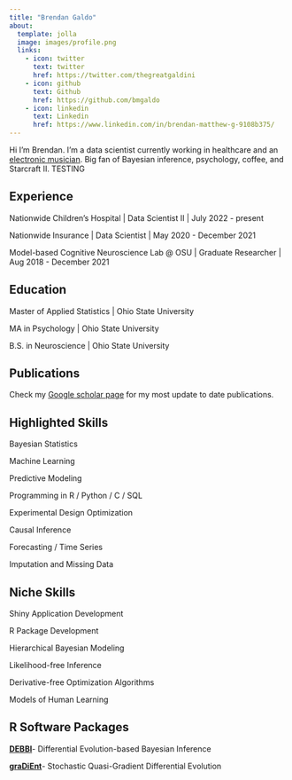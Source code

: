 ```yaml
---
title: "Brendan Galdo"
about:
  template: jolla
  image: images/profile.png
  links:
    - icon: twitter
      text: twitter
      href: https://twitter.com/thegreatgaldini
    - icon: github
      text: Github
      href: https://github.com/bmgaldo
    - icon: linkedin
      text: Linkedin
      href: https://www.linkedin.com/in/brendan-matthew-g-9108b375/
---
```


Hi I'm Brendan. I'm a data scientist currently working in healthcare and an [electronic musician](https://mrfijiwiji.com). Big fan of Bayesian inference, psychology, coffee, and Starcraft II. TESTING

## Experience

Nationwide Children's Hospital \| Data Scientist II \| July 2022 - present

Nationwide Insurance \| Data Scientist \| May 2020 - December 2021

Model-based Cognitive Neuroscience Lab @ OSU \| Graduate Researcher \| Aug 2018 - December 2021

## Education

Master of Applied Statistics \| Ohio State University

MA in Psychology \| Ohio State University

B.S. in Neuroscience \| Ohio State University

## Publications

Check my [Google scholar page](https://scholar.google.com/citations?user=-JLmY3sAAAAJ&hl=en&oi=ao) for my most update to date publications.

## Highlighted Skills

Bayesian Statistics

Machine Learning

Predictive Modeling

Programming in R / Python / C / SQL

Experimental Design Optimization

Causal Inference

Forecasting / Time Series

Imputation and Missing Data

## Niche Skills

Shiny Application Development

R Package Development

Hierarchical Bayesian Modeling

Likelihood-free Inference

Derivative-free Optimization Algorithms

Models of Human Learning

## R Software Packages

[**DEBBI**](https://cran.r-project.org/web/packages/DEBBI/index.html)- Differential Evolution-based Bayesian Inference

[**graDiEnt**](https://cran.r-project.org/web/packages/graDiEnt/index.html)- Stochastic Quasi-Gradient Differential Evolution
